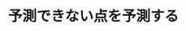 ﻿---
title: "予測できない点を予測する"
category: "理学院"
vol: 12
interviewee: "岡 睦雄 "
url: ""
tags: ["工学","数学","予測","特異","形式"]
pdf: "12-8.pdf"
career: ""
preface: "ほかの工学などのなどと比べて数学科はだいぶ違う形式をとっている。一つのに集まって一緒に研究するという形ではなく、同じに所属する学生でも一人一人別のことを研究している。そのためもあって、数学科のがどのようなことをやっているのかというのははっきりとはつかみにくい。その中で我々は特異点論を研究されている岡教授のに取材に伺った。"
---
